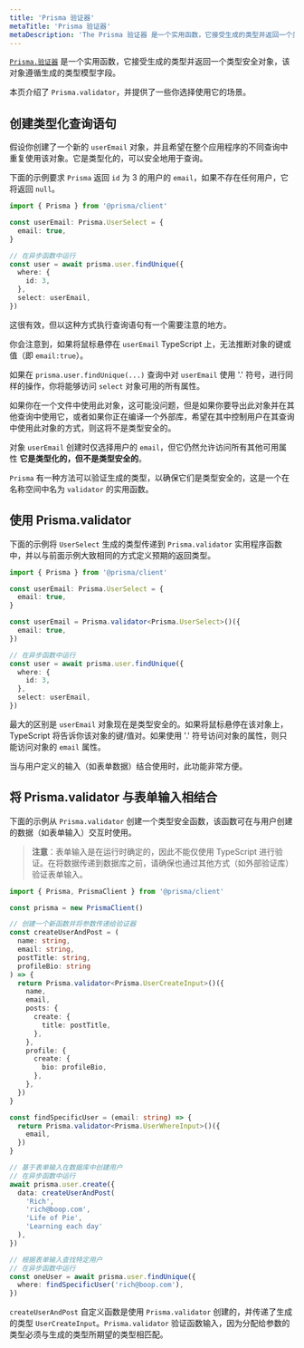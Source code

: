 ```yaml
---
title: 'Prisma 验证器'
metaTitle: 'Prisma 验证器'
metaDescription: 'The Prisma 验证器 是一个实用函数，它接受生成的类型并返回一个类型安全对象，该对象遵循生成的类型模型字段。'
---
```


<TopBlock>

[`Prisma.验证器`](../../../../reference/api-reference/prisma-client-reference#prismavalidator) <span class="api"></span> 是一个实用函数，它接受生成的类型并返回一个类型安全对象，该对象遵循生成的类型模型字段。

本页介绍了 `Prisma.validator`，并提供了一些你选择使用它的场景。

</TopBlock>

## 创建类型化查询语句

假设你创建了一个新的 `userEmail` 对象，并且希望在整个应用程序的不同查询中重复使用该对象。它是类型化的，可以安全地用于查询。

下面的示例要求 `Prisma` 返回 `id` 为 3 的用户的 `email`，如果不存在任何用户，它将返回 `null`。

```ts
import { Prisma } from '@prisma/client'

const userEmail: Prisma.UserSelect = {
  email: true,
}

// 在异步函数中运行
const user = await prisma.user.findUnique({
  where: {
    id: 3,
  },
  select: userEmail,
})
```

这很有效，但以这种方式执行查询语句有一个需要注意的地方。

你会注意到，如果将鼠标悬停在 `userEmail` TypeScript 上，无法推断对象的键或值（即 `email:true`）。

如果在 `prisma.user.findUnique(...)` 查询中对 `userEmail` 使用 '.' 符号，进行同样的操作，你将能够访问 `select` 对象可用的所有属性。

如果你在一个文件中使用此对象，这可能没问题，但是如果你要导出此对象并在其他查询中使用它，或者如果你正在编译一个外部库，希望在其中控制用户在其查询中使用此对象的方式，则这将不是类型安全的。

对象 `userEmail` 创建时仅选择用户的 `email`，但它仍然允许访问所有其他可用属性 **它是类型化的，但不是类型安全的**。

`Prisma` 有一种方法可以验证生成的类型，以确保它们是类型安全的，这是一个在名称空间中名为 `validator` 的实用函数。

## 使用 <inlinecode>Prisma.validator</inlinecode>

下面的示例将 `UserSelect` 生成的类型传递到 `Prisma.validator` 实用程序函数中，并以与前面示例大致相同的方式定义预期的返回类型。

```ts highlight=3,4,5;delete|7-9;add
import { Prisma } from '@prisma/client'

const userEmail: Prisma.UserSelect = {
  email: true,
}

const userEmail = Prisma.validator<Prisma.UserSelect>()({
  email: true,
})

// 在异步函数中运行
const user = await prisma.user.findUnique({
  where: {
    id: 3,
  },
  select: userEmail,
})
```

最大的区别是 `userEmail` 对象现在是类型安全的。如果将鼠标悬停在该对象上，TypeScript 将告诉你该对象的键/值对。如果使用 '.' 符号访问对象的属性，则只能访问对象的 `email` 属性。

当与用户定义的输入（如表单数据）结合使用时，此功能非常方便。

## 将 <inlinecode>Prisma.validator</inlinecode> 与表单输入相结合

下面的示例从 `Prisma.validator` 创建一个类型安全函数，该函数可在与用户创建的数据（如表单输入）交互时使用。

> **注意**：表单输入是在运行时确定的，因此不能仅使用 TypeScript 进行验证。在将数据传递到数据库之前，请确保也通过其他方式（如外部验证库）验证表单输入。

```ts
import { Prisma, PrismaClient } from '@prisma/client'

const prisma = new PrismaClient()

// 创建一个新函数并将参数传递给验证器
const createUserAndPost = (
  name: string,
  email: string,
  postTitle: string,
  profileBio: string
) => {
  return Prisma.validator<Prisma.UserCreateInput>()({
    name,
    email,
    posts: {
      create: {
        title: postTitle,
      },
    },
    profile: {
      create: {
        bio: profileBio,
      },
    },
  })
}

const findSpecificUser = (email: string) => {
  return Prisma.validator<Prisma.UserWhereInput>()({
    email,
  })
}

// 基于表单输入在数据库中创建用户
// 在异步函数中运行
await prisma.user.create({
  data: createUserAndPost(
    'Rich',
    'rich@boop.com',
    'Life of Pie',
    'Learning each day'
  ),
})

// 根据表单输入查找特定用户
// 在异步函数中运行
const oneUser = await prisma.user.findUnique({
  where: findSpecificUser('rich@boop.com'),
})
```

`createUserAndPost` 自定义函数是使用 `Prisma.validator` 创建的，并传递了生成的类型 `UserCreateInput`。`Prisma.validator` 验证函数输入，因为分配给参数的类型必须与生成的类型所期望的类型相匹配。
